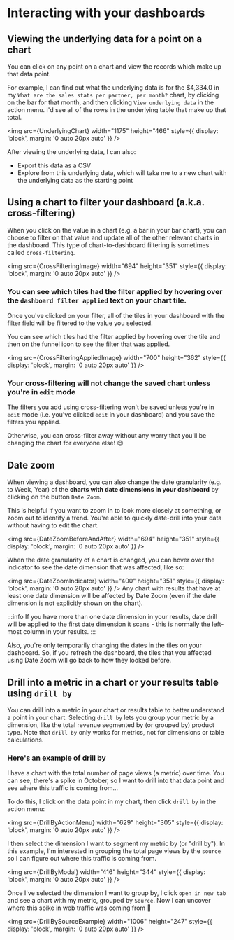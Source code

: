 
# Interacting with your dashboards

## Viewing the underlying data for a point on a chart

You can click on any point on a chart and view the records which make up that data point.

For example, I can find out what the underlying data is for the $4,334.0 in my `What are the sales stats per partner, per month?` chart, by clicking on the bar for that month, and then clicking `View underlying data` in the action menu.
I'd see all of the rows in the underlying table that make up that total.

<img
  src={UnderlyingChart}
  width="1175"
  height="466"
  style={{ display: 'block', margin: '0 auto 20px auto' }}
/>

After viewing the underlying data, I can also:

- Export this data as a CSV
- Explore from this underlying data, which will take me to a new chart with the underlying data as the starting point

## Using a chart to filter your dashboard (a.k.a. cross-filtering)

When you click on the value in a chart (e.g. a bar in your bar chart), you can choose to filter on that value and update all of the other relevant charts in the dashboard. This type of chart-to-dashboard filtering is sometimes called `cross-filtering`.

<img
  src={CrossFilteringImage}
  width="694"
  height="351"
  style={{ display: 'block', margin: '0 auto 20px auto' }}
/>

### You can see which tiles had the filter applied by hovering over the `dashboard filter applied` text on your chart tile.

Once you've clicked on your filter, all of the tiles in your dashboard with the filter field will be filtered to the value you selected.

You can see which tiles had the filter applied by hovering over the tile and then on the funnel icon to see the filter that was applied.

<img
  src={CrossFilteringAppliedImage}
  width="700"
  height="362"
  style={{ display: 'block', margin: '0 auto 20px auto' }}
/>

### Your cross-filtering will not change the saved chart unless you're in `edit` mode

The filters you add using cross-filtering won't be saved unless you're in `edit` mode (i.e. you've clicked `edit` in your dashboard) and you save the filters you applied.

Otherwise, you can cross-filter away without any worry that you'll be changing the chart for everyone else! 😊

## Date zoom

When viewing a dashboard, you can also change the date granularity (e.g. to Week, Year) of the **charts with date dimensions in your dashboard** by clicking on the button `Date Zoom`.

This is helpful if you want to zoom in to look more closely at something, or zoom out to identify a trend. You're able to quickly date-drill into your data without having to edit the chart.

<img
  src={DateZoomBeforeAndAfter}
  width="694"
  height="351"
  style={{ display: 'block', margin: '0 auto 20px auto' }}
/>

When the date granularity of a chart is changed, you can hover over the indicator to see the date dimension that was affected, like so:

<img
  src={DateZoomIndicator}
  width="400"
  height="351"
  style={{ display: 'block', margin: '0 auto 20px auto' }}
/>
Any chart with results that have at least one date dimension will be affected by
Date Zoom (even if the date dimension is not explicitly shown on the chart).

:::info
If you have more than one date dimension in your results, date drill will be applied to the first date dimension it scans - this is normally the left-most column in your results.
:::

Also, you're only temporarily changing the dates in the tiles on your dashboard. So, if you refresh the dashboard, the tiles that you affected using Date Zoom will go back to how they looked before.

## Drill into a metric in a chart or your results table using `drill by`

You can drill into a metric in your chart or results table to better understand a point in your chart. Selecting `drill by` lets you group your metric by a dimension, like the total revenue segmented by (or grouped by) product type. Note that `drill by` only works for metrics, not for dimensions or table calculations.

### Here's an example of drill by

I have a chart with the total number of page views (a metric) over time. You can see, there's a spike in October, so I want to drill into that data point and see where this traffic is coming from...

To do this, I click on the data point in my chart, then click `drill by` in the action menu:

<img
  src={DrillByActionMenu}
  width="629"
  height="305"
  style={{ display: 'block', margin: '0 auto 20px auto' }}
/>

I then select the dimension I want to segment my metric by (or "drill by"). In this example, I'm interested in grouping the total page views by the `source` so I can figure out where this traffic is coming from.

<img
  src={DrillByModal}
  width="416"
  height="344"
  style={{ display: 'block', margin: '0 auto 20px auto' }}
/>

Once I've selected the dimension I want to group by, I click `open in new tab` and see a chart with my metric, grouped by `Source`. Now I can uncover where this spike in web traffic was coming from 👀

<img
  src={DrillBySourceExample}
  width="1006"
  height="247"
  style={{ display: 'block', margin: '0 auto 20px auto' }}
/>
